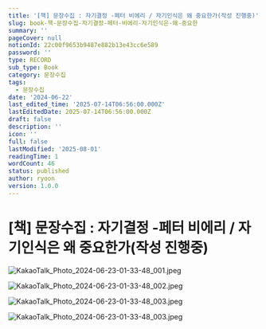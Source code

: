```yaml
---
title: '[책] 문장수집 : 자기결정 -페터 비에리 / 자기인식은 왜 중요한가(작성 진행중)'
slug: book-책-문장수집-자기결정-페터-비에리-자기인식은-왜-중요한
summary: ''
pageCover: null
notionId: 22c00f9653b9487e882b13e43cc6e589
password: ''
type: RECORD
sub_type: Book
category: 문장수집
tags:
  - 문장수집
date: '2024-06-22'
last_edited_time: '2025-07-14T06:56:00.000Z'
lastEditedDate: 2025-07-14T06:56:00.000Z
draft: false
description: ''
icon: ''
full: false
lastModified: '2025-08-01'
readingTime: 1
wordCount: 46
status: published
author: ryoon
version: 1.0.0
---
```

# [책] 문장수집 : 자기결정 -페터 비에리 / 자기인식은 왜 중요한가(작성 진행중)


![KakaoTalk_Photo_2024-06-23-01-33-48_001.jpeg](https://prod-files-secure.s3.us-west-2.amazonaws.com/056ff9f5-a9ef-486f-8acb-9eef51d06a2d/04e61a28-2bb4-4cba-964a-c4d653fd8415/KakaoTalk_Photo_2024-06-23-01-33-48_001.jpeg?X-Amz-Algorithm=AWS4-HMAC-SHA256&X-Amz-Content-Sha256=UNSIGNED-PAYLOAD&X-Amz-Credential=ASIAZI2LB466XUO6KWQD%2F20250801%2Fus-west-2%2Fs3%2Faws4_request&X-Amz-Date=20250801T015251Z&X-Amz-Expires=3600&X-Amz-Security-Token=IQoJb3JpZ2luX2VjELr%2F%2F%2F%2F%2F%2F%2F%2F%2F%2FwEaCXVzLXdlc3QtMiJHMEUCIG%2FjpMdnXrf9pxQXixdgnn8SrLnstSOcxVQlI4tcMjp7AiEA23CjwINjmlKwxj6NpeGlXnacMkzMkrOuGa23G0S70doqiAQI4%2F%2F%2F%2F%2F%2F%2F%2F%2F%2F%2FARAAGgw2Mzc0MjMxODM4MDUiDICrhSdQfYMq%2FvfROCrcAyMFUgiohK2qVInv4GUSR1VAFhE%2F95clFxrz4VB0EoiMVerIsE7c3PseN4YtjaugnZS90vRNWrOn6H4GxDiL7cxp0CsNWUOlMaT4XsZqMAn7Bde5qyTr4J7LiFOp%2FclSaWgJgLV3M0NUVTRFpILfWXBcH1eQlUHxAGUcQgfCnVJOxOtpDezb9ivf5B3sKTFpmzYonS0TxQFXDeWA6K54JtyCWctVtY44sF%2B2RZOZ%2B0QLF%2FxqxkjCvZ%2FGhI4KDLk47ryYV4gah2Gn15vSIXvVnLSzvuEaVu6%2FgtoHyWH4XzPGTQq6ObTfyCpPUao1FVz45AkQLuaHT6eaBCtSO9kAE6fo7Txl5p2lKhvQ02rkigT4Pxfn86UTPsfBPJ1d1FM8IhXl8GZCeeG0ODJqzdG4%2F%2F%2FRHanQBsCA5lzxpgBhEXQIhg6N5Y4B7E4bSRoVnIYVVTgZSBLUCaTqI39s7R6rGXidkbbHR8KZ1KWKRhx2DAa17mcYOzfwgeihqN%2F%2FIwf0bF0Sd6ZST%2FyQLv6pnpvYNdbCZMv626xFjsK0jR9m5n8fQwTYLb4sNbNqJR%2B%2BNbOVTA9xDUFZoOReLQ5KESQ73Bmj0r5lnYio1viXqpJX%2Bo5VC0VLZfkPEaWc9fCLMLqwsMQGOqUBawf4jBBxI83jhvu5%2BCT8tivErE%2Bl5sFR1zGix7UePlNxSD1qMtALfRf67DYtfUdEEvSgixNipujBqCr9gw%2FCwXE%2F%2BcBijjfNxupbPOzWM58%2BJKL7tKJgfiXnpvPX8NnLFcKYLVyZPjOa7JGngoMFbbzwdeVVb73lySJiWrXr6%2BF4Z7H4mXC1USZnZLXDpxU1On7zPY2yTcPKh7Y0ke%2FbO7UAZ3Jg&X-Amz-Signature=956322c092d8524ca1a1ef12a87e64ed5d42ba9e6103db04b04588c2720ea0da&X-Amz-SignedHeaders=host&x-amz-checksum-mode=ENABLED&x-id=GetObject)


![KakaoTalk_Photo_2024-06-23-01-33-48_002.jpeg](https://prod-files-secure.s3.us-west-2.amazonaws.com/056ff9f5-a9ef-486f-8acb-9eef51d06a2d/bec24301-e0aa-4dad-b2cf-37b82b17dfbf/KakaoTalk_Photo_2024-06-23-01-33-48_002.jpeg?X-Amz-Algorithm=AWS4-HMAC-SHA256&X-Amz-Content-Sha256=UNSIGNED-PAYLOAD&X-Amz-Credential=ASIAZI2LB466XUO6KWQD%2F20250801%2Fus-west-2%2Fs3%2Faws4_request&X-Amz-Date=20250801T015251Z&X-Amz-Expires=3600&X-Amz-Security-Token=IQoJb3JpZ2luX2VjELr%2F%2F%2F%2F%2F%2F%2F%2F%2F%2FwEaCXVzLXdlc3QtMiJHMEUCIG%2FjpMdnXrf9pxQXixdgnn8SrLnstSOcxVQlI4tcMjp7AiEA23CjwINjmlKwxj6NpeGlXnacMkzMkrOuGa23G0S70doqiAQI4%2F%2F%2F%2F%2F%2F%2F%2F%2F%2F%2FARAAGgw2Mzc0MjMxODM4MDUiDICrhSdQfYMq%2FvfROCrcAyMFUgiohK2qVInv4GUSR1VAFhE%2F95clFxrz4VB0EoiMVerIsE7c3PseN4YtjaugnZS90vRNWrOn6H4GxDiL7cxp0CsNWUOlMaT4XsZqMAn7Bde5qyTr4J7LiFOp%2FclSaWgJgLV3M0NUVTRFpILfWXBcH1eQlUHxAGUcQgfCnVJOxOtpDezb9ivf5B3sKTFpmzYonS0TxQFXDeWA6K54JtyCWctVtY44sF%2B2RZOZ%2B0QLF%2FxqxkjCvZ%2FGhI4KDLk47ryYV4gah2Gn15vSIXvVnLSzvuEaVu6%2FgtoHyWH4XzPGTQq6ObTfyCpPUao1FVz45AkQLuaHT6eaBCtSO9kAE6fo7Txl5p2lKhvQ02rkigT4Pxfn86UTPsfBPJ1d1FM8IhXl8GZCeeG0ODJqzdG4%2F%2F%2FRHanQBsCA5lzxpgBhEXQIhg6N5Y4B7E4bSRoVnIYVVTgZSBLUCaTqI39s7R6rGXidkbbHR8KZ1KWKRhx2DAa17mcYOzfwgeihqN%2F%2FIwf0bF0Sd6ZST%2FyQLv6pnpvYNdbCZMv626xFjsK0jR9m5n8fQwTYLb4sNbNqJR%2B%2BNbOVTA9xDUFZoOReLQ5KESQ73Bmj0r5lnYio1viXqpJX%2Bo5VC0VLZfkPEaWc9fCLMLqwsMQGOqUBawf4jBBxI83jhvu5%2BCT8tivErE%2Bl5sFR1zGix7UePlNxSD1qMtALfRf67DYtfUdEEvSgixNipujBqCr9gw%2FCwXE%2F%2BcBijjfNxupbPOzWM58%2BJKL7tKJgfiXnpvPX8NnLFcKYLVyZPjOa7JGngoMFbbzwdeVVb73lySJiWrXr6%2BF4Z7H4mXC1USZnZLXDpxU1On7zPY2yTcPKh7Y0ke%2FbO7UAZ3Jg&X-Amz-Signature=5f7b693db7740ca3b3b4822b91f25b80f435c817abca54214b44aa9cc6401d28&X-Amz-SignedHeaders=host&x-amz-checksum-mode=ENABLED&x-id=GetObject)


![KakaoTalk_Photo_2024-06-23-01-33-48_003.jpeg](https://prod-files-secure.s3.us-west-2.amazonaws.com/056ff9f5-a9ef-486f-8acb-9eef51d06a2d/277228e2-c389-48ca-bd93-ed1f72c3e11e/KakaoTalk_Photo_2024-06-23-01-33-48_003.jpeg?X-Amz-Algorithm=AWS4-HMAC-SHA256&X-Amz-Content-Sha256=UNSIGNED-PAYLOAD&X-Amz-Credential=ASIAZI2LB466XUO6KWQD%2F20250801%2Fus-west-2%2Fs3%2Faws4_request&X-Amz-Date=20250801T015251Z&X-Amz-Expires=3600&X-Amz-Security-Token=IQoJb3JpZ2luX2VjELr%2F%2F%2F%2F%2F%2F%2F%2F%2F%2FwEaCXVzLXdlc3QtMiJHMEUCIG%2FjpMdnXrf9pxQXixdgnn8SrLnstSOcxVQlI4tcMjp7AiEA23CjwINjmlKwxj6NpeGlXnacMkzMkrOuGa23G0S70doqiAQI4%2F%2F%2F%2F%2F%2F%2F%2F%2F%2F%2FARAAGgw2Mzc0MjMxODM4MDUiDICrhSdQfYMq%2FvfROCrcAyMFUgiohK2qVInv4GUSR1VAFhE%2F95clFxrz4VB0EoiMVerIsE7c3PseN4YtjaugnZS90vRNWrOn6H4GxDiL7cxp0CsNWUOlMaT4XsZqMAn7Bde5qyTr4J7LiFOp%2FclSaWgJgLV3M0NUVTRFpILfWXBcH1eQlUHxAGUcQgfCnVJOxOtpDezb9ivf5B3sKTFpmzYonS0TxQFXDeWA6K54JtyCWctVtY44sF%2B2RZOZ%2B0QLF%2FxqxkjCvZ%2FGhI4KDLk47ryYV4gah2Gn15vSIXvVnLSzvuEaVu6%2FgtoHyWH4XzPGTQq6ObTfyCpPUao1FVz45AkQLuaHT6eaBCtSO9kAE6fo7Txl5p2lKhvQ02rkigT4Pxfn86UTPsfBPJ1d1FM8IhXl8GZCeeG0ODJqzdG4%2F%2F%2FRHanQBsCA5lzxpgBhEXQIhg6N5Y4B7E4bSRoVnIYVVTgZSBLUCaTqI39s7R6rGXidkbbHR8KZ1KWKRhx2DAa17mcYOzfwgeihqN%2F%2FIwf0bF0Sd6ZST%2FyQLv6pnpvYNdbCZMv626xFjsK0jR9m5n8fQwTYLb4sNbNqJR%2B%2BNbOVTA9xDUFZoOReLQ5KESQ73Bmj0r5lnYio1viXqpJX%2Bo5VC0VLZfkPEaWc9fCLMLqwsMQGOqUBawf4jBBxI83jhvu5%2BCT8tivErE%2Bl5sFR1zGix7UePlNxSD1qMtALfRf67DYtfUdEEvSgixNipujBqCr9gw%2FCwXE%2F%2BcBijjfNxupbPOzWM58%2BJKL7tKJgfiXnpvPX8NnLFcKYLVyZPjOa7JGngoMFbbzwdeVVb73lySJiWrXr6%2BF4Z7H4mXC1USZnZLXDpxU1On7zPY2yTcPKh7Y0ke%2FbO7UAZ3Jg&X-Amz-Signature=5eb9aaae247adaf768e3532e9e1e6225df05154327117ad76dd3add1a8e227f5&X-Amz-SignedHeaders=host&x-amz-checksum-mode=ENABLED&x-id=GetObject)


![KakaoTalk_Photo_2024-06-23-01-33-48_003.jpeg](https://prod-files-secure.s3.us-west-2.amazonaws.com/056ff9f5-a9ef-486f-8acb-9eef51d06a2d/7339976a-0f8d-4b13-8516-98597df5cb44/KakaoTalk_Photo_2024-06-23-01-33-48_003.jpeg?X-Amz-Algorithm=AWS4-HMAC-SHA256&X-Amz-Content-Sha256=UNSIGNED-PAYLOAD&X-Amz-Credential=ASIAZI2LB466XUO6KWQD%2F20250801%2Fus-west-2%2Fs3%2Faws4_request&X-Amz-Date=20250801T015251Z&X-Amz-Expires=3600&X-Amz-Security-Token=IQoJb3JpZ2luX2VjELr%2F%2F%2F%2F%2F%2F%2F%2F%2F%2FwEaCXVzLXdlc3QtMiJHMEUCIG%2FjpMdnXrf9pxQXixdgnn8SrLnstSOcxVQlI4tcMjp7AiEA23CjwINjmlKwxj6NpeGlXnacMkzMkrOuGa23G0S70doqiAQI4%2F%2F%2F%2F%2F%2F%2F%2F%2F%2F%2FARAAGgw2Mzc0MjMxODM4MDUiDICrhSdQfYMq%2FvfROCrcAyMFUgiohK2qVInv4GUSR1VAFhE%2F95clFxrz4VB0EoiMVerIsE7c3PseN4YtjaugnZS90vRNWrOn6H4GxDiL7cxp0CsNWUOlMaT4XsZqMAn7Bde5qyTr4J7LiFOp%2FclSaWgJgLV3M0NUVTRFpILfWXBcH1eQlUHxAGUcQgfCnVJOxOtpDezb9ivf5B3sKTFpmzYonS0TxQFXDeWA6K54JtyCWctVtY44sF%2B2RZOZ%2B0QLF%2FxqxkjCvZ%2FGhI4KDLk47ryYV4gah2Gn15vSIXvVnLSzvuEaVu6%2FgtoHyWH4XzPGTQq6ObTfyCpPUao1FVz45AkQLuaHT6eaBCtSO9kAE6fo7Txl5p2lKhvQ02rkigT4Pxfn86UTPsfBPJ1d1FM8IhXl8GZCeeG0ODJqzdG4%2F%2F%2FRHanQBsCA5lzxpgBhEXQIhg6N5Y4B7E4bSRoVnIYVVTgZSBLUCaTqI39s7R6rGXidkbbHR8KZ1KWKRhx2DAa17mcYOzfwgeihqN%2F%2FIwf0bF0Sd6ZST%2FyQLv6pnpvYNdbCZMv626xFjsK0jR9m5n8fQwTYLb4sNbNqJR%2B%2BNbOVTA9xDUFZoOReLQ5KESQ73Bmj0r5lnYio1viXqpJX%2Bo5VC0VLZfkPEaWc9fCLMLqwsMQGOqUBawf4jBBxI83jhvu5%2BCT8tivErE%2Bl5sFR1zGix7UePlNxSD1qMtALfRf67DYtfUdEEvSgixNipujBqCr9gw%2FCwXE%2F%2BcBijjfNxupbPOzWM58%2BJKL7tKJgfiXnpvPX8NnLFcKYLVyZPjOa7JGngoMFbbzwdeVVb73lySJiWrXr6%2BF4Z7H4mXC1USZnZLXDpxU1On7zPY2yTcPKh7Y0ke%2FbO7UAZ3Jg&X-Amz-Signature=96a76f11857dd3233eb3be2365e53323d4d790fb1899c5431b84f6c165020f92&X-Amz-SignedHeaders=host&x-amz-checksum-mode=ENABLED&x-id=GetObject)

